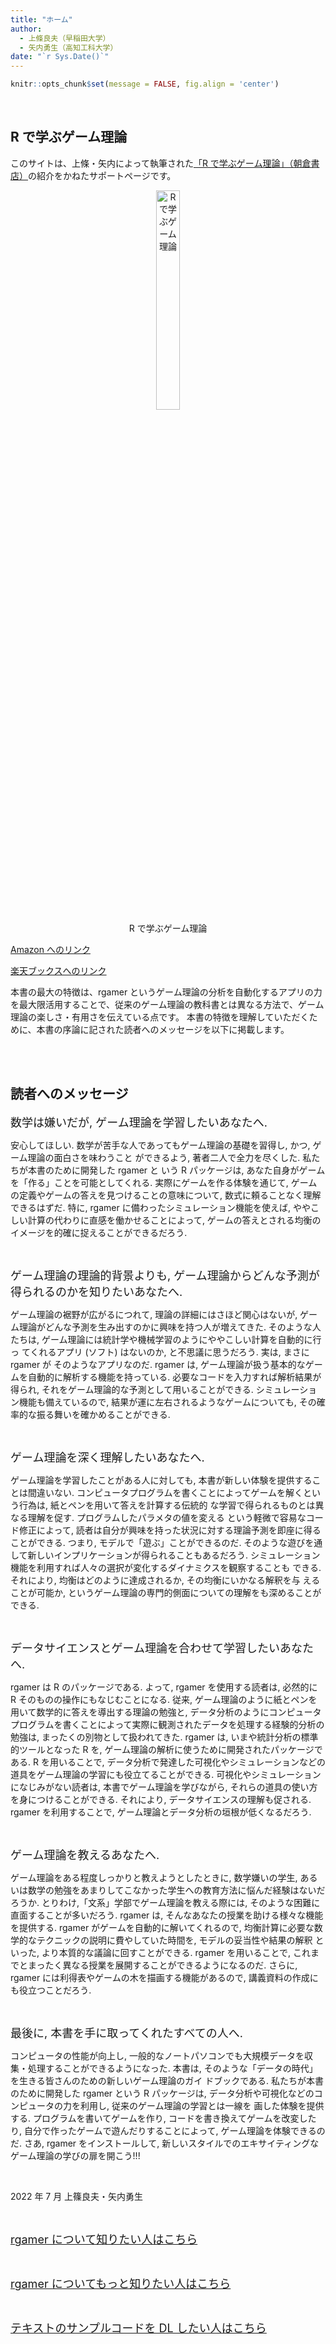 ```yaml
---
title: "ホーム"
author:
  - 上條良夫（早稲田大学）
  - 矢内勇生（高知工科大学）
date: "`r Sys.Date()`"
---
```


```r
knitr::opts_chunk$set(message = FALSE, fig.align = 'center')
```


<br>

## R で学ぶゲーム理論

このサイトは、上條・矢内によって執筆された<a href="https://www.asakura.co.jp/detail.php?book_code=27024">「R で学ぶゲーム理論」（朝倉書店）</a>の紹介をかねたサポートページです。

<center>
![R で学ぶゲーム理論](https://www.asakura.co.jp/user_data/product_image/27024/1.jpg){width=30%}
</center>

<a href="https://www.amazon.co.jp/R%E3%81%A7%E5%AD%A6%E3%81%B6%E3%82%B2%E3%83%BC%E3%83%A0%E7%90%86%E8%AB%96-%E4%B8%8A%E6%A2%9D-%E8%89%AF%E5%A4%AB/dp/4254270240/ref=pd_ci_mcx_mh_mcx_views_0?pd_rd_w=t0Z4i&content-id=amzn1.sym.1355d3aa-f07a-4042-b4d5-d0a574d2098d&pf_rd_p=1355d3aa-f07a-4042-b4d5-d0a574d2098d&pf_rd_r=082Y4MD50PCBCR8BW0ZY&pd_rd_wg=bAtru&pd_rd_r=58309e41-9772-4486-a627-105bed7f2a6b&pd_rd_i=4254270240"> Amazon へのリンク </a>

<a href="https://books.rakuten.co.jp/rb/17373697/">楽天ブックスへのリンク</a>


本書の最大の特徴は、rgamer というゲーム理論の分析を自動化するアプリの力を最大限活用することで、従来のゲーム理論の教科書とは異なる方法で、ゲーム理論の楽しさ・有用さを伝えている点です。
本書の特徴を理解していただくために、本書の序論に記された読者へのメッセージを以下に掲載します。

<br>
<br>


## 読者へのメッセージ


<font size = "4">数学は嫌いだが, ゲーム理論を学習したいあなたへ.</font>

安心してほしい.
数学が苦手な人であってもゲーム理論の基礎を習得し, かつ, ゲーム理論の面白さを味わうこと ができるよう, 著者二人で全力を尽くした.
私たちが本書のために開発した rgamer と いう R パッケージは,
あなた自身がゲームを「作る」ことを可能としてくれる.
実際にゲームを作る体験を通じて, ゲームの定義やゲームの答えを見つけることの意味について, 数式に頼ることなく理解できるはずだ.
特に, rgamer に備わったシミュレーション機能を使えば, ややこしい計算の代わりに直感を働かせることによって, ゲームの答えとされる均衡のイメージを的確に捉えることができるだろう.

<br>

<font size = "4">ゲーム理論の理論的背景よりも, ゲーム理論からどんな予測が得られるのかを知りたいあなたへ.</font>

ゲーム理論の裾野が広がるにつれて, 理論の詳細にはさほど関心はないが, ゲーム理論がどんな予測を生み出すのかに興味を持つ人が増えてきた.
そのような人たちは, ゲーム理論には統計学や機械学習のようにややこしい計算を自動的に行っ てくれるアプリ (ソフト) はないのか, と不思議に思うだろう.
実は, まさに rgamer が そのようなアプリなのだ.
rgamer は, ゲーム理論が扱う基本的なゲームを自動的に解析する機能を持っている.
必要なコードを入力すれば解析結果が得られ, それをゲーム理論的な予測として用いることができる.
シミュレーション機能も備えているので, 結果が運に左右されるようなゲームについても, その確率的な振る舞いを確かめることができる.

<br>

<font size = "4">ゲーム理論を深く理解したいあなたへ.</font>

ゲーム理論を学習したことがある人に対しても, 本書が新しい体験を提供することは間違いない.
コンピュータプログラムを書くことによってゲームを解くという行為は, 紙とペンを用いて答えを計算する伝統的 な学習で得られるものとは異なる理解を促す.
プログラムしたパラメタの値を変える という軽微で容易なコード修正によって, 読者は自分が興味を持った状況に対する理論予測を即座に得ることができる.
つまり, モデルで「遊ぶ」ことができるのだ.
そのような遊びを通して新しいインプリケーションが得られることもあるだろう.
シミュレーション機能を利用すれば人々の選択が変化するダイナミクスを観察することも できる.
それにより, 均衡はどのように達成されるか, その均衡にいかなる解釈を与 えることが可能か, というゲーム理論の専門的側面についての理解をも深めることができる.

<br>

<font size = "4">データサイエンスとゲーム理論を合わせて学習したいあなたへ.</font>

rgamer は R のパッケージである.
よって, rgamer を使用する読者は, 必然的に R そのものの操作にもなじむことになる.
従来, ゲーム理論のように紙とペンを用いて数学的に答えを導出する理論の勉強と, データ分析のようにコンピュータプログラムを書くことによって実際に観測されたデータを処理する経験的分析の勉強は, まったくの別物として扱われてきた.
rgamer は, いまや統計分析の標準的ツールとなった R を, ゲーム理論の解析に使うために開発されたパッケージである.
R を用いることで, データ分析で発達した可視化やシミュレーションなどの道具をゲーム理論の学習にも役立てることができる.
可視化やシミュレーションになじみがない読者は, 本書でゲーム理論を学びながら, それらの道具の使い方を身につけることができる.
それにより, データサイエンスの理解も促される.
rgamer を利用することで, ゲーム理論とデータ分析の垣根が低くなるだろう.

<br>

<font size = "4">ゲーム理論を教えるあなたへ.</font>

ゲーム理論をある程度しっかりと教えようとしたときに, 数学嫌いの学生, あるいは数学の勉強をあまりしてこなかった学生への教育方法に悩んだ経験はないだろうか.
とりわけ,「文系」学部でゲーム理論を教える際には, そのような困難に直面することが多いだろう.
rgamer は, そんなあなたの授業を助ける様々な機能を提供する.
rgamer がゲームを自動的に解いてくれるので, 均衡計算に必要な数学的なテクニックの説明に費やしていた時間を, モデルの妥当性や結果の解釈 といった, より本質的な議論に回すことができる.
rgamer を用いることで, これまでとまったく異なる授業を展開することができるようになるのだ.
さらに, rgamer には利得表やゲームの木を描画する機能があるので, 講義資料の作成にも役立つことだろう.

<br>

<font size = "4">最後に, 本書を手に取ってくれたすべての人へ.</font>

コンピュータの性能が向上し, 一般的なノートパソコンでも大規模データを収集・処理することができるようになった. 本書は, そのような「データの時代」を生きる皆さんのための新しいゲーム理論のガイ ドブックである.
私たちが本書のために開発した rgamer という R パッケージは, データ分析や可視化などのコンピュータの力を利用し, 従来のゲーム理論の学習とは一線を 画した体験を提供する.
プログラムを書いてゲームを作り, コードを書き換えてゲームを改変したり, 自分で作ったゲームで遊んだりすることによって, ゲーム理論を体験できるのだ.
さあ, rgamer をインストールして, 新しいスタイルでのエキサイティングなゲーム理論の学びの扉を開こう!!!

<br>

2022 年 7 月
上篠良夫・矢内勇生

<br>

<A href = "rgamer.html">
<font size = "4">
rgamer について知りたい人はこちら
</font>
</A>

<br>

<A href = "sample_game.html">
<font size = "4">
rgamer についてもっと知りたい人はこちら
</font>
</A>

<br>

<A href = "sample.html">
<font size = "4">
テキストのサンプルコードを DL したい人はこちら
</font>
</A>


